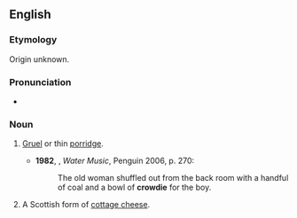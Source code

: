 ==English==
{{wikipedia}}

===Etymology===
Origin unknown.

===Pronunciation===
* {{a|UK}} {{IPA|/ˈkɹaʊdi/|lang=en}}

===Noun===
{{en-noun|~}}

# {{lb|en|Scotland|now|_|historical}} [[gruel|Gruel]] or thin [[porridge]].
#* '''1982''', {{w|TC Boyle}}, ''Water Music'', Penguin 2006, p. 270:
#*: The old woman shuffled out from the back room with a handful of coal and a bowl of '''crowdie''' for the boy.
# A Scottish form of [[cottage cheese]].